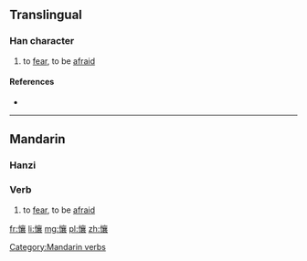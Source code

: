 ==Translingual==

===Han character===
{{Han char|rn=61|rad=心|as=17|sn=20|four=9003<sub>2</sub>|canj=心卜口女 (PYRV)}}

# to [[fear]], to be [[afraid]]

====References====
* {{Han ref|kx=0408.320|dkj=11476|dj=0750.070|hdz=42370.200|uh=61F9|ud=25081|bh=F44A|bd=62538}}

----

==Mandarin==

===Hanzi===
{{cmn-hanzi|pin=[[ràng]] ([[rang4]])|wg=jang<sup>4</sup>}}

===Verb===
{{head|cmn|verb|sc=Hani}}{{attention|cmn|needs inflection template}}

# to [[fear]], to be [[afraid]]

{{attention|cmn}}

[[Category:Mandarin verbs]]

[[fr:懹]]
[[li:懹]]
[[mg:懹]]
[[pl:懹]]
[[zh:懹]]